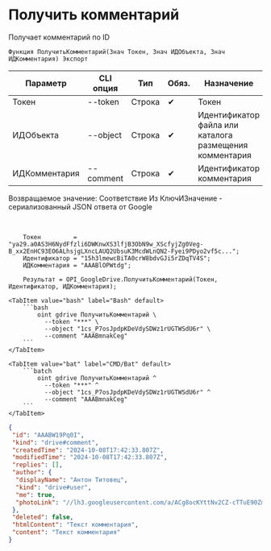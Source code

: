﻿---
sidebar_position: 2
description: Получить комментарий и другие функции для работы с Google Drive в Открытом пакете интеграций - бесплатной open-source библиотеке интеграций для 1С:Предприятие 8, OneScript и CLI
keywords: [1C, 1С, 1С:Предприятие, 1С:Предприятие 8.3, API, Интеграция, Сервисы, Обмен, OneScript, CLI, Google Drive]
---


# Получить комментарий
 Получает комментарий по ID



`Функция ПолучитьКомментарий(Знач Токен, Знач ИДОбъекта, Знач ИДКомментария) Экспорт`

  | Параметр | CLI опция | Тип | Обяз. | Назначение |
  |-|-|-|-|-|
  | Токен | --token | Строка | &#x2714; | Токен |
  | ИДОбъекта | --object | Строка | &#x2714; | Идентификатор файла или каталога размещения комментария |
  | ИДКомментария | --comment | Строка | &#x2714; | Идентификатор комментария |

  
  Возвращаемое значение:   Соответствие Из КлючИЗначение - сериализованный JSON ответа от Google

<br/>




```bsl title="Пример использования для 1С:Предприятие/OneScript"
    Токен         = "ya29.a0AS3H6NydFfzli6DWKnwXS3lfjB3ObN9w_XScfyjZg0Veg-B_xx2EnHC93EO6ALhsjgLXncLAUQ2UbsuK3McdWLnQN2-Fyei9PDyo2vf5c...";
    Идентификатор = "15h3lmewcBiTA0crW8bdvGJi5rZDqTV4S";
    ИДКомментария = "AAABlOPWtdg";

    Результат = OPI_GoogleDrive.ПолучитьКомментарий(Токен, Идентификатор, ИДКомментария);
```
    

 <Tabs>
  
    <TabItem value="bash" label="Bash" default>
        ```bash
            oint gdrive ПолучитьКомментарий \
              --token "***" \
              --object "1cs_P7osJpdpKDeVdySDWz1rUGTWSdU6r" \
              --comment "AAABmnakCeg"
        ```
    </TabItem>
  
    <TabItem value="bat" label="CMD/Bat" default>
        ```batch
            oint gdrive ПолучитьКомментарий ^
              --token "***" ^
              --object "1cs_P7osJpdpKDeVdySDWz1rUGTWSdU6r" ^
              --comment "AAABmnakCeg"
        ```
    </TabItem>
</Tabs>


```json title="Результат"
{
 "id": "AAABW19Pq0I",
 "kind": "drive#comment",
 "createdTime": "2024-10-08T17:42:33.807Z",
 "modifiedTime": "2024-10-08T17:42:33.807Z",
 "replies": [],
 "author": {
  "displayName": "Антон Титовец",
  "kind": "drive#user",
  "me": true,
  "photoLink": "//lh3.googleusercontent.com/a/ACg8ocKYttNv2CZ-cTTuE90Zmht_PwnGc0YnjM1IUllXsTVORfZFVPU=s50-c-k-no"
 },
 "deleted": false,
 "htmlContent": "Текст комментария",
 "content": "Текст комментария"
}
```
